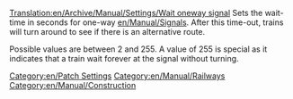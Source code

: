 [[Translation:en/Archive/Manual/Settings/Wait oneway signal]]
Sets the wait-time in seconds for one-way [[en/Manual/Signals]]. After this time-out, trains will turn around to see if there is an alternative route. 

Possible values are between 2 and 255. A value of 255 is special as it indicates that a train wait forever at the signal without turning.

[[Category:en/Patch Settings]]
[[Category:en/Manual/Railways]]
[[Category:en/Manual/Construction]]
{{en/Stub}}